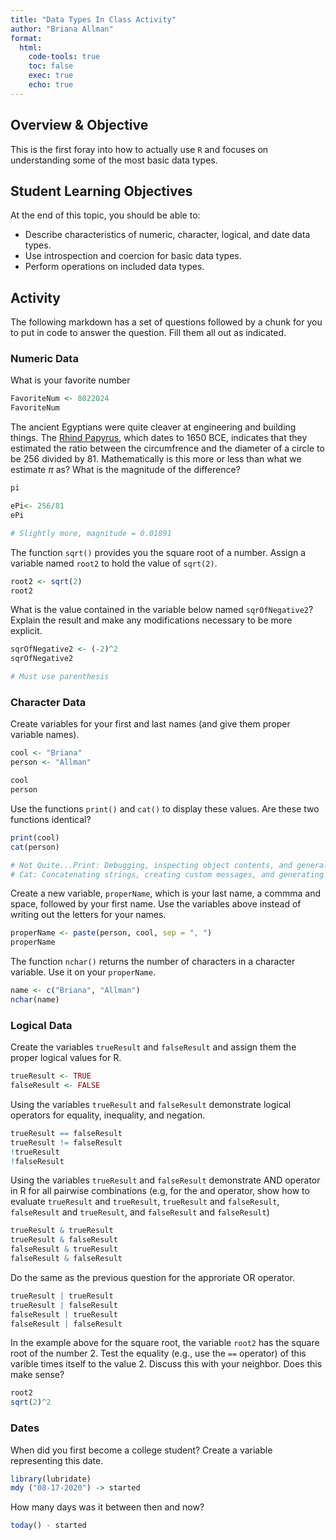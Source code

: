 ```yaml
---
title: "Data Types In Class Activity"
author: "Briana Allman"
format: 
  html:
    code-tools: true
    toc: false
    exec: true
    echo: true
---
```


## Overview & Objective

This is the first foray into how to actually use `R` and focuses on understanding some of the most basic data types.

## Student Learning Objectives

At the end of this topic, you should be able to:  

 - Describe characteristics of numeric, character, logical, and date data types.  
 - Use introspection and coercion for basic data types. 
 - Perform operations on included data types.  


## Activity

The following markdown has a set of questions followed by a chunk for you to put in code to answer the question.  Fill them all out as indicated.


### Numeric Data

What is your favorite number

```r
FavoriteNum <- 8022024
FavoriteNum
```


The ancient Egyptians were quite cleaver at engineering and building things.  The [Rhind Papyrus](https://en.wikipedia.org/wiki/Rhind_Mathematical_Papyrus), which dates to 1650 BCE, indicates that they estimated the ratio between the circumfrence and the diameter of a circle to be 256 divided by 81.  Mathematically is this more or less than what we estimate $\pi$ as?  What is the magnitude of the difference?


```r
pi

ePi<- 256/81
ePi

# Slightly more, magnitude = 0.01891
```



The function `sqrt()` provides you the square root of a number. Assign a variable named `root2` to hold the value of `sqrt(2)`.

```r
root2 <- sqrt(2)
root2
```


What is the value contained in the variable below named `sqrOfNegative2`?  Explain the result and make any modifications necessary to be more explicit.

```r
sqrOfNegative2 <- (-2)^2 
sqrOfNegative2

# Must use parenthesis
```



### Character Data

Create variables for your first and last names (and give them proper variable names).

```r
cool <- "Briana"
person <- "Allman"

cool
person
```


Use the functions `print()` and `cat()` to display these values.  Are these two functions identical?

```r
print(cool)
cat(person)

# Not Quite...Print: Debugging, inspecting object contents, and general output.
# Cat: Concatenating strings, creating custom messages, and generating formatted output.
```


Create a new variable, `properName`, which is your last name, a commma and space, followed by your first name.  Use the variables above instead of writing out the letters for your names.

```r
properName <- paste(person, cool, sep = ", ")
properName
```


The function `nchar()` returns the number of characters in a character variable.  Use it on your `properName`.

```r
name <- c("Briana", "Allman")
nchar(name)
```


### Logical Data 

Create the variables `trueResult` and `falseResult` and assign them the proper logical values for R.

```r
trueResult <- TRUE
falseResult <- FALSE
```


Using the variables `trueResult` and `falseResult` demonstrate logical operators for equality, inequality, and negation.

```r
trueResult == falseResult
trueResult != falseResult
!trueResult
!falseResult
```


Using the variables `trueResult` and `falseResult` demonstrate AND operator in R for all pairwise combinations (e.g, for the and operator, show how to evaluate `trueResult` and `trueResult`, `trueResult` and `falseResult`, `falseResult` and `trueResult`, and `falseResult` and `falseResult`)

```r
trueResult & trueResult
trueResult & falseResult
falseResult & trueResult
falseResult & falseResult
```

Do the same as the previous question for the approriate OR operator.

```r
trueResult | trueResult
trueResult | falseResult
falseResult | trueResult
falseResult | falseResult
```




In the example above for the square root, the variable `root2` has the square root of the number $2$.  Test the equality (e.g., use the `==` operator) of this varible times itself to the value $2$. Discuss this with your neighbor.  Does this make sense?

```r
root2
sqrt(2)^2
```



### Dates


When did you first become a college student?  Create a variable representing this date.

```r
library(lubridate)
mdy ("08-17-2020") -> started
```


How many days was it between then and now?

```r
today() - started
```


